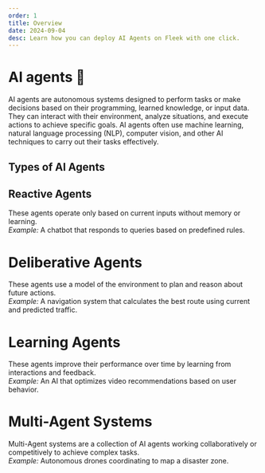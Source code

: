 ```yaml
---
order: 1
title: Overview
date: 2024-09-04
desc: Learn how you can deploy AI Agents on Fleek with one click.
---
```



# AI agents 🤖

AI agents are autonomous systems designed to perform tasks or make decisions based on their programming, learned knowledge, or input data. They can interact with their environment, analyze situations, and execute actions to achieve specific goals. AI agents often use machine learning, natural language processing (NLP), computer vision, and other AI techniques to carry out their tasks effectively.

## Types of AI Agents

## Reactive Agents

These agents operate only based on current inputs without memory or learning.
\
_Example:_ A chatbot that responds to queries based on predefined rules.

# Deliberative Agents

These agents use a model of the environment to plan and reason about future actions.
\
_Example:_ A navigation system that calculates the best route using current and predicted traffic.

# Learning Agents

These agents improve their performance over time by learning from interactions and feedback.
\
_Example:_ An AI that optimizes video recommendations based on user behavior.

# Multi-Agent Systems

Multi-Agent systems are a collection of AI agents working collaboratively or competitively to achieve complex tasks.
\
_Example:_ Autonomous drones coordinating to map a disaster zone.
